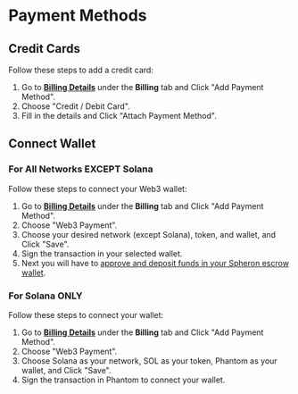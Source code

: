 
# Payment Methods

## Credit Cards

Follow these steps to add a credit card:

1. Go to **[Billing Details](https://app.spheron.network/#/app/billing/plan)** under the **Billing** tab and Click "Add Payment Method".
2. Choose "Credit / Debit Card".
3. Fill in the details and Click "Attach Payment Method".

## Connect Wallet

### For All Networks EXCEPT Solana

Follow these steps to connect your Web3 wallet:

1. Go to **[Billing Details](https://app.spheron.network/#/app/billing/plan)** under the **Billing** tab and Click "Add Payment Method".
2. Choose "Web3 Payment".
3. Choose your desired network (except Solana), token, and wallet, and Click "Save".
4. Sign the transaction in your selected wallet.
5. Next you will have to [approve and deposit funds in your Spheron escrow wallet](/billing/funds/).

### For Solana ONLY

Follow these steps to connect your wallet:

1. Go to **[Billing Details](https://app.spheron.network/#/app/billing/plan)** under the **Billing** tab and Click "Add Payment Method".
2. Choose "Web3 Payment".
3. Choose Solana as your network, SOL as your token, Phantom as your wallet, and Click "Save".
4. Sign the transaction in Phantom to connect your wallet.

<Navigation name="Payment Method" />
